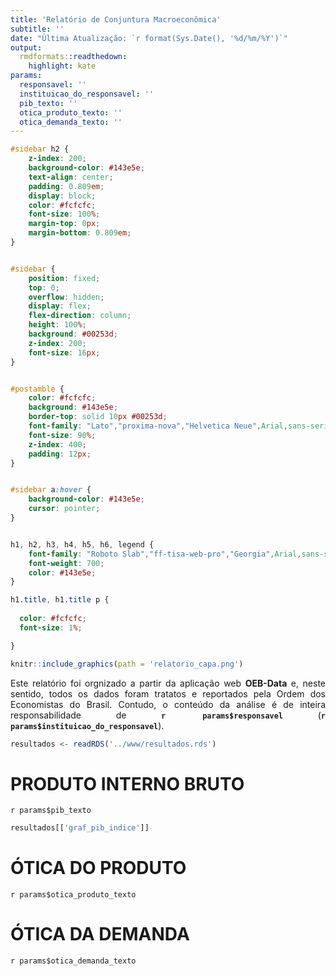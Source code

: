 ```yaml
---
title: 'Relatório de Conjuntura Macroeconômica'
subtitle: ''
date: "Última Atualização: `r format(Sys.Date(), '%d/%m/%Y')`"
output:
  rmdformats::readthedown:
    highlight: kate
params:
  responsavel: ''
  instituicao_do_responsavel: ''
  pib_texto: ''
  otica_produto_texto: ''
  otica_demanda_texto: ''
---
```



```css


#sidebar h2 {
    z-index: 200;
    background-color: #143e5e;
    text-align: center;
    padding: 0.809em;
    display: block;
    color: #fcfcfc;
    font-size: 100%;
    margin-top: 0px;
    margin-bottom: 0.809em;
}


#sidebar {
    position: fixed;
    top: 0;
    overflow: hidden;
    display: flex;
    flex-direction: column;
    height: 100%;
    background: #00253d;
    z-index: 200;
    font-size: 16px;
}


#postamble {
    color: #fcfcfc;
    background: #143e5e;
    border-top: solid 10px #00253d;
    font-family: "Lato","proxima-nova","Helvetica Neue",Arial,sans-serif;
    font-size: 90%;
    z-index: 400;
    padding: 12px;
}


#sidebar a:hover {
    background-color: #143e5e;
    cursor: pointer;
}


h1, h2, h3, h4, h5, h6, legend {
    font-family: "Roboto Slab","ff-tisa-web-pro","Georgia",Arial,sans-serif;
    font-weight: 700;
    color: #143e5e;
}

h1.title, h1.title p {
  
  color: #fcfcfc;
  font-size: 1%;

}


```


```r
knitr::include_graphics(path = 'relatorio_capa.png')
```


<div style="text-align: justify">


Este relatório foi orgnizado a partir da aplicação web **OEB-Data** e, 
neste sentido, todos os dados foram tratatos e reportados pela Ordem dos 
Economistas do Brasil. Contudo, o conteúdo da análise é de inteira 
responsabilidade de **`r params$responsavel`** 
(**`r params$instituicao_do_responsavel`**).


```r
resultados <- readRDS('../www/resultados.rds')
```


# PRODUTO INTERNO BRUTO

<div style="text-align: justify">

`r params$pib_texto`

```r
resultados[['graf_pib_indice']]
```


# ÓTICA DO PRODUTO

`r params$otica_produto_texto`


# ÓTICA DA DEMANDA


`r params$otica_demanda_texto`

